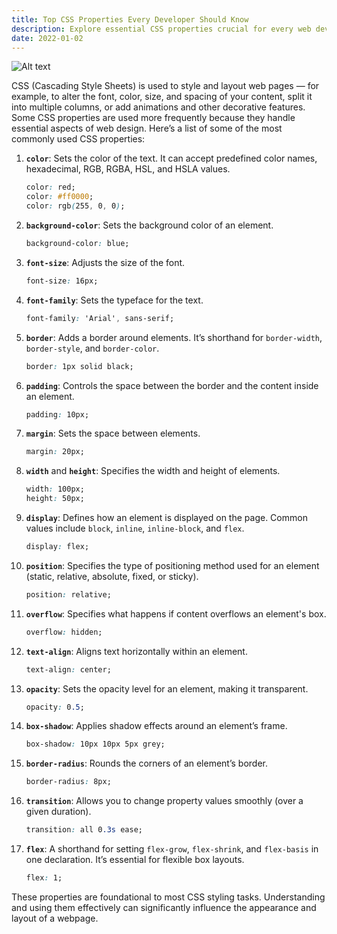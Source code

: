 ```yaml
---
title: Top CSS Properties Every Developer Should Know
description: Explore essential CSS properties crucial for every web developer, from layout control with Flexbox and Grid to aesthetic adjustments with `color` and `font-family`. This guide highlights the foundational and advanced properties that streamline styling, enhance responsiveness, and optimize user interface design. Perfect for both beginners and experienced developers.
date: 2022-01-02
---
```


![Alt text](../../../box.webp "title")

CSS (Cascading Style Sheets) is used to style and layout web pages — for example, to alter the font, color, size, and spacing of your content, split it into multiple columns, or add animations and other decorative features. Some CSS properties are used more frequently because they handle essential aspects of web design. Here’s a list of some of the most commonly used CSS properties:

1. **`color`**: Sets the color of the text. It can accept predefined color names, hexadecimal, RGB, RGBA, HSL, and HSLA values.
   ```css
   color: red;
   color: #ff0000;
   color: rgb(255, 0, 0);
   ```

2. **`background-color`**: Sets the background color of an element.
   ```css
   background-color: blue;
   ```

3. **`font-size`**: Adjusts the size of the font.
   ```css
   font-size: 16px;
   ```

4. **`font-family`**: Sets the typeface for the text.
   ```css
   font-family: 'Arial', sans-serif;
   ```

5. **`border`**: Adds a border around elements. It’s shorthand for `border-width`, `border-style`, and `border-color`.
   ```css
   border: 1px solid black;
   ```

6. **`padding`**: Controls the space between the border and the content inside an element.
   ```css
   padding: 10px;
   ```

7. **`margin`**: Sets the space between elements.
   ```css
   margin: 20px;
   ```

8. **`width`** and **`height`**: Specifies the width and height of elements.
   ```css
   width: 100px;
   height: 50px;
   ```

9. **`display`**: Defines how an element is displayed on the page. Common values include `block`, `inline`, `inline-block`, and `flex`.
   ```css
   display: flex;
   ```

10. **`position`**: Specifies the type of positioning method used for an element (static, relative, absolute, fixed, or sticky).
    ```css
    position: relative;
    ```

11. **`overflow`**: Specifies what happens if content overflows an element's box.
    ```css
    overflow: hidden;
    ```

12. **`text-align`**: Aligns text horizontally within an element.
    ```css
    text-align: center;
    ```

13. **`opacity`**: Sets the opacity level for an element, making it transparent.
    ```css
    opacity: 0.5;
    ```

14. **`box-shadow`**: Applies shadow effects around an element’s frame.
    ```css
    box-shadow: 10px 10px 5px grey;
    ```

15. **`border-radius`**: Rounds the corners of an element’s border.
    ```css
    border-radius: 8px;
    ```

16. **`transition`**: Allows you to change property values smoothly (over a given duration).
    ```css
    transition: all 0.3s ease;
    ```

17. **`flex`**: A shorthand for setting `flex-grow`, `flex-shrink`, and `flex-basis` in one declaration. It’s essential for flexible box layouts.
    ```css
    flex: 1;
    ```

These properties are foundational to most CSS styling tasks. Understanding and using them effectively can significantly influence the appearance and layout of a webpage.
